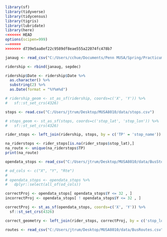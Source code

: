 ```r
library(sf)
library(tidyverse)
library(tidycensus)
library(tigris)
library(lubridate)
library(here)
<<<<<<< HEAD
options(scipen=999)
=======
>>>>>>> d739e5aa8ef22c9589df8eae555a22074fc478b7
```

```r
janaug <- read_csv("C:/Users/cchue/Documents/Penn MUSA/Spring/Practicum/Data/totalboardings2021.xlsx")

ridership <- rbind(janaug, sepdec)
```

```r
ridership$Date <- ridership$Date %>% 
  as.character() %>% 
  substring(2) %>% 
  as.Date(format = "%Y%m%d")

# ridership_geom <- st_as_sf(ridership, coords=c('X', 'Y')) %>%
#   sf::st_set_crs(4326)
```

```r
stops <- read.csv("C:/Users/jtrum/Desktop/MUSA8010/data/stops.csv")
```

```r
# stops_geom <- st_as_sf(stops, coords=c('stop_lat', 'stop_lon')) %>%
#   sf::st_set_crs(4326)

rider_stops <- left_join(ridership, stops, by = c('TP' = 'stop_name'))

na_riderstops <- rider_stops[is.na(rider_stops$stop_lat),]
na_route <- unique(na_riderstops$TP) 
print(na_route)
```

```r
opendata_stops <- read_csv("C:/Users/jtrum/Desktop/MUSA8010/data/BusStops.csv")

# od_cols <- c("X", "Y", "Rte")
# 
# opendata_stops <- opendata_stops %>%
#   dplyr::select(all_of(od_cols))

correctProj <- opendata_stops[ opendata_stops$Y <= 32 , ]
incorrectProj <- opendata_stops[ ! opendata_stops$Y <= 32 , ]

correctProj <- st_as_sf(opendata_stops, coords=c('X', 'Y')) %>%
  sf::st_set_crs(4326)

correct_geometry <- left_join(rider_stops, correctProj, by = c('stop_lon' = 'X', 'stop_lat' = 'Y'))

```


```r
routes <- read_csv("C:/Users/jtrum/Desktop/MUSA8010/data/BusRoutes.csv")

```